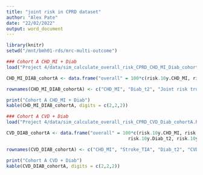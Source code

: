 ```yaml
---
title: "joint risk in CPRD dataset"
author: "Alex Pate"
date: "22/02/2022"
output: word_document
---
```


```r
library(knitr)
setwd("/mnt/bmh01-rds/mrc-multi-outcome")

### Cohort A CHD_MI + Diab
load("Project 4/data/sim_calculate_overall_risk_CPRD_CHD_MI_Diab_cohortA.RData")

CHD_MI_DIAB_cohortA <- data.frame("overall" = 100*c(risk.10y.CHD_MI, risk.10y.Diab_t2, risk.10y.CHD_MI_Diab, risk.10y.CHD_MI*risk.10y.Diab_t2))

rownames(CHD_MI_DIAB_cohortA) <- c("CHD_MI", "Diab_t2", "Joint risk true", "Joint risk naive")

print("Cohort A CHD_MI + Diab")
kable(CHD_MI_DIAB_cohortA, digits = c(2,2,2))

### Cohort A CVD + Diab
load("Project 4/data/sim_calculate_overall_risk_CPRD_CVD_Diab_cohortA.RData")

CVD_DIAB_cohortA <- data.frame("overall" = 100*c(risk.10y.CHD_MI, risk.10y.Stroke_TIA, risk.10y.CVD, 
                                             risk.10y.Diab_t2, risk.10y.CVD_Diab, risk.10y.CVD*risk.10y.Diab_t2))

rownames(CVD_DIAB_cohortA) <- c("CHD_MI", "Stroke_TIA", "Diab_t2", "CVD", "Joint risk true", "Joint risk naive")

print("Cohort A CVD + Diab")
kable(CVD_DIAB_cohortA, digits = c(2,2,2))

```

